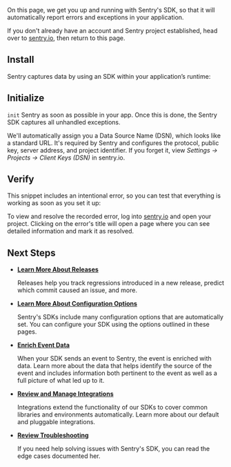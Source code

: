 On this page, we get you up and running with Sentry's SDK, so that it will automatically report errors and exceptions in your application.

<Note>
<markdown>

If you don't already have an account and Sentry project established, head over to [sentry.io](https://sentry.io/signup/), then return to this page.

</markdown>
</Note>

<PlatformContent includePath="framework-list" />

## Install

Sentry captures data by using an SDK within your application’s runtime:

<PlatformContent includePath="getting-started-install" />

## Initialize

`init` Sentry as soon as possible in your app. Once this is done, the Sentry SDK captures all unhandled exceptions.

<PlatformContent includePath="getting-started-config" />

<Alert level="note" title="Note"><markdown>

We'll automatically assign you a Data Source Name (DSN), which looks like a standard URL. It's required by Sentry and configures the protocol, public key, server address, and project identifier. If you forget it, view _Settings -> Projects -> Client Keys (DSN)_ in sentry.io.

</markdown></Alert>

## Verify

This snippet includes an intentional error, so you can test that everything is working as soon as you set it up:

<PlatformContent includePath="getting-started-verify" />

To view and resolve the recorded error, log into [sentry.io](https://sentry.io) and open your project. Clicking on the error's title will open a page where you can see detailed information and mark it as resolved.


## Next Steps

<PlatformContent includePath="getting-started-next-steps" />

- **[Learn More About Releases](/product/releases/)**

  Releases help you track regressions introduced in a new release, predict which commit caused an issue, and more.

- **[Learn More About Configuration Options](./configuration/)**

  Sentry's SDKs include many configuration options that are automatically set. You can configure your SDK using the options outlined in these pages.

- **[Enrich Event Data](./enriching-events/)**

  When your SDK sends an event to Sentry, the event is enriched with data. Learn more about the data that helps identify the source of the event and includes information both pertinent to the event as well as a full picture of what led up to it.

- **[Review and Manage Integrations](./integrations/)**

  Integrations extend the functionality of our SDKs to cover common libraries and environments automatically. Learn more about our default and pluggable integrations.

- **[Review Troubleshooting](./troubleshooting/)**

  If you need help solving issues with Sentry's SDK, you can read the edge cases documented her.
